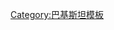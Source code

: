 {{Navbox
|name  = Waters of Pakistan
|title = [[巴基斯坦]][[水文]]
|listclass = hlist
|state = {{{state|}}}

|group1 = [[巴基斯坦河流列表|河流]]
|list1  = 
* [[印度河]]
* [[Astore River|Astore]]
* [[Bara River|Bara]]
* [[Basol River|Basol]]
* [[Braldu River|Braldu]]
* [[Bunhar River|Bunhar]]
* [[奇納布河]]
* [[Dasht River|Dasht]]
* [[Dori River|Dori]]
* [[Gambila River|Gambila]]
* [[Ghaggar-Hakra River|Ghaggar-Hakra]]
* [[吉爾吉特河]]
* [[古馬勒河]]
* [[哈羅河]]
* [[Hingol River|Hingol]]
* [[Hispar River|Hispar]]
* [[Hunza River|Hunza]]
* [[傑赫勒姆河]]
* [[River Jindi|Jindi]]
* [[喀布爾河]]
* [[Kech River|Kech]]
* [[Korang River|Korang]]
* [[庫納河]]
* [[Mula River (Pakistan)|Mula]]
* [[Neelum River|Neelum]]
* [[潘吉克拉河]]
* [[Panjnad River|Panjnad]]
* [[Poonch River|Poonch]]
* [[Rakshan River|Rakshan]]
* [[拉維河]]
* [[Rupal River|Rupal]]
* [[Shaksgam River|Shaksgam]]
* [[Shigar River|Shigar]]
* [[Shingo River|Shingo]]
* [[什約克河]]
* [[索安河]]
* [[Suru River (Indus)|Suru]]
* [[Sutlej River|Sutlej]]
* [[Swan River (Potohar)|Swan]]
* [[斯瓦特河]]
* [[Tawi River|Tawi]]
* [[佐布河]] 

|group2 = [[巴基斯坦湖泊列表|湖泊]]
|list2  = 
* [[Ansoo Lake|Ansoo]]
* [[Baghsar Lake|Baghsar]]
* [[Banjosa Lake|Banjosa]]
* [[Borith Lake|Borith]]
* [[Chitta Katha Lake|Chitta Katha]]
* [[Dudipatsar Lake|Dudipatsar]]
* [[Hadero Lake|Hadero]]
* [[Haleji Lake|Haleji]]
* [[Hanna Lake|Hanna]]
* [[Karambar Lake|Karambar]]
* [[Keenjhar Lake|Keenjhar]]
* [[Khabikki Lake|Khabikki]]
* [[Kundol Lake|Kundol]]
* [[Lower Kachura Lake|Lower Kachura]]
* [[Lulusar Lake|Lulusar]]
* [[Mahodand Lake|Mahodand]]
* [[Manchar Lake|Manchar]]
* [[Namal Lake|Namal]]
* [[Payee Lake|Payee]]
* [[Rama Lake (Pakistan)|Rama]]
* [[Rawal Lake|Rawal]]
* [[Rush Lake (Pakistan)|Rush]]
* [[Saiful Muluk]]
* [[Satpara Lake|Satpara]]
* [[Sheosar Lake|Sheosar]]
* [[Shonter Lake|Shonter]]
* [[Subri Lake|Subri]]
* [[Uchhali Lake|Uchhali]]
* [[Upper Kachura Lake|Upper Kachura]] 

|group3 = 臨海
|list3  = 
* [[印度洋]]
* [[阿拉伯海]]
* [[阿曼灣]] 

|group4 = 分類
|list4  = 
* [[:Category:巴基斯坦湖泊|湖泊]]
* [[:Category:巴基斯坦河流|河流]] 
}}<noinclude>
{{collapsible option}}
[[Category:巴基斯坦模板]]
</noinclude>